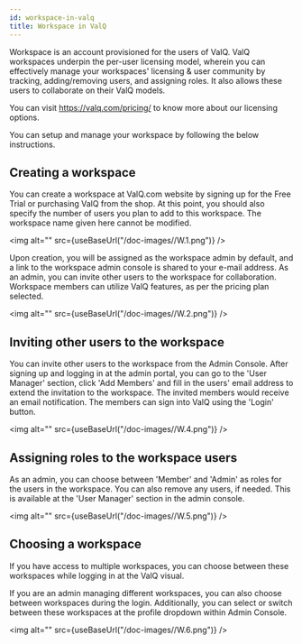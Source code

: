 ```yaml
---
id: workspace-in-valq
title: Workspace in ValQ
---
```




Workspace is an account provisioned for the users of ValQ.
ValQ workspaces underpin the per-user licensing model, wherein you can effectively manage your workspaces' licensing & user community by tracking, adding/removing users, and assigning roles.
It also allows these users to collaborate on their ValQ models.

You can visit https://valq.com/pricing/ to know more about our licensing options.

You can setup and manage your workspace by following the below
instructions.

## Creating a workspace

You can create a workspace at ValQ.com website by signing up for the Free Trial or purchasing ValQ from the shop.
At this point, you should also specify the number of users you plan to
add to this workspace. The workspace name given here cannot be modified.

<img alt="" src={useBaseUrl("/doc-images//W.1.png")} />

Upon creation, you will be assigned as the workspace admin by default,
and a link to the workspace admin console is shared to your e-mail
address. As an admin, you can invite other users to the workspace
for collaboration. Workspace members can utilize ValQ features, as per the pricing plan selected.

<img alt="" src={useBaseUrl("/doc-images//W.2.png")} />

## Inviting other users to the workspace

You can invite other users to the workspace from the Admin Console.
After signing up and logging in at the admin portal, you can go to the
'User Manager' section, click 'Add Members' and fill in the users' email
address to extend the invitation to the workspace. The invited members
would receive an email notification. The members can sign into ValQ
using the 'Login' button.

<img alt="" src={useBaseUrl("/doc-images//W.4.png")} />

## Assigning roles to the workspace users

As an admin, you can choose between 'Member' and 'Admin' as roles for
the users in the workspace. You can also remove any users, if needed.
This is available at the 'User Manager' section in the admin console.

<img alt="" src={useBaseUrl("/doc-images//W.5.png")} />

## Choosing a workspace

If you have access to multiple workspaces, you can choose
between these workspaces while logging in at the ValQ visual.

If you are an admin managing different workspaces, you can also choose
between workspaces during the login. Additionally, you can select or
switch between these workspaces at the profile dropdown within Admin
Console.

<img alt="" src={useBaseUrl("/doc-images//W.6.png")} />